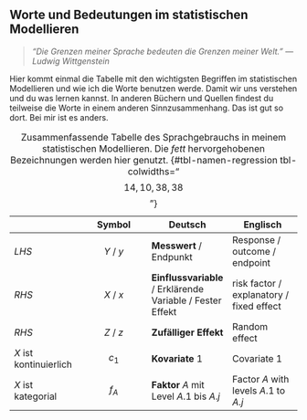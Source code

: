 ::: callout-important
## Worte und Bedeutungen im statistischen Modellieren

> *"Die Grenzen meiner Sprache bedeuten die Grenzen meiner Welt." --- Ludwig Wittgenstein*

Hier kommt einmal die Tabelle mit den wichtigsten Begriffen im statistischen Modellieren und wie ich die Worte benutzen werde. Damit wir uns verstehen und du was lernen kannst. In anderen Büchern und Quellen findest du teilweise die Worte in einem anderen Sinnzusammenhang. Das ist gut so dort. Bei mir ist es anders.

|   | Symbol | Deutsch | Englisch |
|----|:--:|----|----|
| *LHS* | $Y$ / $y$ | **Messwert** / Endpunkt | Response / outcome / endpoint |
| *RHS* | $X$ / $x$ | **Einflussvariable** / Erklärende Variable / Fester Effekt | risk factor / explanatory / fixed effect |
| *RHS* | $Z$ / $z$ | **Zufälliger Effekt** | Random effect |
| $X$ ist kontinuierlich | $c_1$ | **Kovariate** 1 | Covariate 1 |
| $X$ ist kategorial | $f_A$ | **Faktor** $A$ mit Level $A.1$ bis $A.j$ | Factor $A$ with levels $A.1$ to $A.j$ |

: Zusammenfassende Tabelle des Sprachgebrauchs in meinem statistischen Modellieren. Die *fett* hervorgehobenen Bezeichnungen werden hier genutzt. {#tbl-namen-regression tbl-colwidths="$$14, 10, 38, 38$$"}
:::
